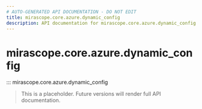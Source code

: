 ```yaml
---
# AUTO-GENERATED API DOCUMENTATION - DO NOT EDIT
title: mirascope.core.azure.dynamic_config
description: API documentation for mirascope.core.azure.dynamic_config
---
```


# mirascope.core.azure.dynamic_config

::: mirascope.core.azure.dynamic_config

> This is a placeholder. Future versions will render full API documentation.
